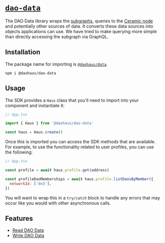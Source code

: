 # [`dao-data`](https://www.npmjs.com/package/@daohaus/dao-data)

The DAO Data library wraps the [subgraphs](../../decentralized-infrastructure/subgraphs/overview), queries to the [Ceramic node](../../decentralized-infrastructure/ceramic-node) and potentially other sources of data. It converts these data sources into objects applications can use. We have tried to make querying more simple than directly accessing the subgraph via GraphQL.

## Installation

The package name for importing is [`@daohaus/data`](https://www.npmjs.com/package/@daohaus/dao-data).

```unix
npm i @daohaus/dao-data
```

## Usage

The SDK provides a `Haus` class that you'll need to import into your component and instantiate it:

```jsx
// App.tsx

import { Haus } from '@daohaus/dao-data'

const haus = Haus.create()
```

Once this is imported you can access the SDK methods that are available. For example, to use the functionality related to user profiles, you can use the following:

```jsx
// App.tsx

const profile = await haus.profile.get(address)

const profileDaoMemberships = await haus.profile.listDaosByMember({
  networkId: ['0x5'],
})
```

You will want to wrap this in a `try/catch` block to handle any errors that may occur like you would with other asynchronous calls.

## Features

- [Read DAO Data](./read-dao-data)
- [Write DAO Data](./write-dao-data)
